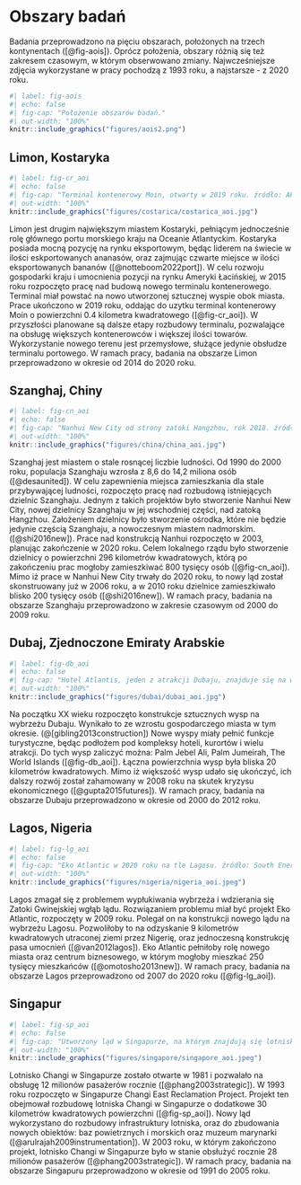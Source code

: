 # Obszary badań {#sec-obszary_badan}
Badania przeprowadzono na pięciu obszarach, położonych na trzech kontynentach ([@fig-aois]).
Oprócz położenia, obszary różnią się też zakresem czasowym, w którym obserwowano zmiany.
Najwcześniejsze zdjęcia wykorzystane w pracy pochodzą z 1993 roku, a najstarsze - z 2020 roku.

```r
#| label: fig-aois
#| echo: false
#| fig-cap: "Położenie obszarów badań."
#| out-width: "100%"
knitr::include_graphics("figures/aois2.png")
```

## Limon, Kostaryka
```r
#| label: fig-cr_aoi
#| echo: false
#| fig-cap: "Terminal kontenerowy Moin, otwarty w 2019 roku. źródło: APM Terminals"
#| out-width: "100%"
knitr::include_graphics("figures/costarica/costarica_aoi.jpg")
```

Limon jest drugim największym miastem Kostaryki, pełniącym jednocześnie rolę głównego portu morskiego kraju na Oceanie Atlantyckim.
Kostaryka posiada mocną pozycję na rynku eksportowym, będąc liderem na świecie w ilości eskportowanych ananasów, oraz zajmując czwarte miejsce w ilości eksportowanych bananów ([@notteboom2022port]).
W celu rozwoju gospodarki kraju i umocnienia pozycji na rynku Ameryki Łacińskiej, w 2015 roku rozpoczęto pracę nad budową nowego terminalu kontenerowego.
Terminal miał powstać na nowo utworzonej sztucznej wyspie obok miasta.
Prace ukończono w 2019 roku, oddając do uzytku terminal kontenerowy Moin o powierzchni 0.4 kilometra kwadratowego ([@fig-cr_aoi]).
W przyszłości planowane są dalsze etapy rozbudowy terminalu, pozwalające na obsługę większych kontenerowców i większej ilości towarów.
Wykorzystanie nowego terenu jest przemysłowe, służące jedynie obsłudze terminalu portowego.
W ramach pracy, badania na obszarze Limon przeprowadzono w okresie od 2014 do 2020 roku.

## Szanghaj, Chiny
```r
#| label: fig-cn_aoi
#| echo: false
#| fig-cap: "Nanhui New City od strony zatoki Hangzhou, rok 2018. źródło: MNXANL/Wikipedia"
#| out-width: "100%"
knitr::include_graphics("figures/china/china_aoi.jpg")
```

Szanghaj jest miastem o stale rosnącej liczbie ludności.
Od 1990 do 2000 roku, populacja Szanghaju wzrosła z 8,6 do 14,2 miliona osób ([@desaunited]).
W celu zapewnienia miejsca zamieszkania dla stale przybywającej ludności, rozpoczęto pracę nad rozbudową istniejących dzielnic Szanghaju.
Jednym z takich projektów było stworzenie Nanhui New City, nowej dzielnicy Szanghaju w jej wschodniej części, nad zatoką Hangzhou.
Założeniem dzielnicy było stworzenie ośrodka, które nie będzie jedynie częścią Szanghaju, a nowoczesnym miastem nadmorskim. ([@shi2016new]).
Prace nad konstrukcją Nanhui rozpoczęto w 2003, planując zakończenie w 2020 roku.
Celem lokalnego rządu było stworzenie dzielnicy o powierzchni 296 kilometrów kwadratowych, którą po zakończeniu prac mogłoby zamieszkiwać 800 tysięcy osób ([@fig-cn_aoi]).
Mimo iż prace w Nanhui New City trwały do 2020 roku, to nowy ląd został skonstruowany już w 2006 roku, a w 2010 roku dzielnice zamieszkiwało blisko 200 tysięcy osób ([@shi2016new]).
W ramach pracy, badania na obszarze Szanghaju przeprowadzono w zakresie czasowym od 2000 do 2009 roku.

## Dubaj, Zjednoczone Emiraty Arabskie
```r
#| label: fig-db_aoi
#| echo: false
#| fig-cap: "Hotel Atlantis, jeden z atrakcji Dubaju, znajduje się na wyspie Palm Jumeirah. źródło: ckilger/flickr"
#| out-width: "100%"
knitr::include_graphics("figures/dubai/dubai_aoi.jpg")
```

Na początku XX wieku rozpoczęto konstrukcje sztucznych wysp na wybrzeżu Dubaju.
Wynikało to ze wzrostu gospodarczego miasta w tym okresie. (@[gibling2013construction])
Nowe wyspy miały pełnić funkcje turystyczne, będąc podłożem pod kompleksy hoteli, kurortów i wielu atrakcji.
Do tych wysp zaliczyć można: Palm Jebel Ali, Palm Jumeirah, The World Islands ([@fig-db_aoi]).
Łączna powierzchnia wysp była bliska 20 kilometrów kwadratowych.
Mimo iż większość wysp udało się ukończyć, ich dalszy rozwój został zahamowany w 2008 roku na skutek kryzysu ekonomicznego ([@gupta2015futures]).
W ramach pracy, badania na obszarze Dubaju przeprowadzono w okresie od 2000 do 2012 roku.

## Lagos, Nigeria
```r
#| label: fig-lg_aoi
#| echo: false
#| fig-cap: "Eko Atlantic w 2020 roku na tle Lagosu. źródło: South Energyx Nigeria Limited (SENL)"
#| out-width: "100%"
knitr::include_graphics("figures/nigeria/nigeria_aoi.jpeg")
```

Lagos zmagał się z problemem wypłukiwania wybrzeża i wdzierania się Zatoki Gwinejskiej wgłąb lądu.
Rozwiązaniem problemu miał być projekt Eko Atlantic, rozpoczęty w 2009 roku.
Polegał on na konstrukcji nowego lądu na wybrzeżu Lagosu.
Pozwoliłoby to na odzyskanie 9 kilometrów kwadratowych utraconej ziemi przez Nigerię, oraz jednoczesną konstrukcję pasa umocnień ([@van2012lagos]).
Eko Atlantic pełniłoby rolę nowego miasta oraz centrum biznesowego, w którym mogłoby mieszkać 250 tysięcy mieszkańców ([@omotosho2013new]).
W ramach pracy, badania na obszarze Lagos przeprowadzono od 2007 do 2020 roku ([@fig-lg_aoi]).

## Singapur
```r
#| label: fig-sp_aoi
#| echo: false
#| fig-cap: "Utworzony ląd w Singapurze, na którym znajdują się lotnisko Changi (lewo) i baza powietrzna Changi (prawo). źródło: Pulkitsangal/Wikipedia"
#| out-width: "100%"
knitr::include_graphics("figures/singapore/singapore_aoi.jpeg")
```

Lotnisko Changi w Singapurze zostało otwarte w 1981 i pozwalało na obsługę 12 milionów pasażerów rocznie ([@phang2003strategic]).
W 1993 roku rozpoczęto w Singapurze Changi East Reclamation Project.
Projekt ten obejmował rozbudowę lotniska Changi w Singapurze o dodatkowe 30 kilometrów kwadratowych powierzchni ([@fig-sp_aoi]).
Nowy ląd wykorzystano do rozbudowy infrastruktury lotniska, oraz do zbudowania nowych obiektów: baz powietrznych i morskich oraz muzeum marynarki ([@arulrajah2009instrumentation]).
W 2003 roku, w którym zakończono projekt, lotnisko Changi w Singapurze było w stanie obsłużyć rocznie 28 milionów pasażerów ([@phang2003strategic]).
W ramach pracy, badania na obszarze Singapuru przeprowadzono w okresie od 1991 do 2005 roku.
